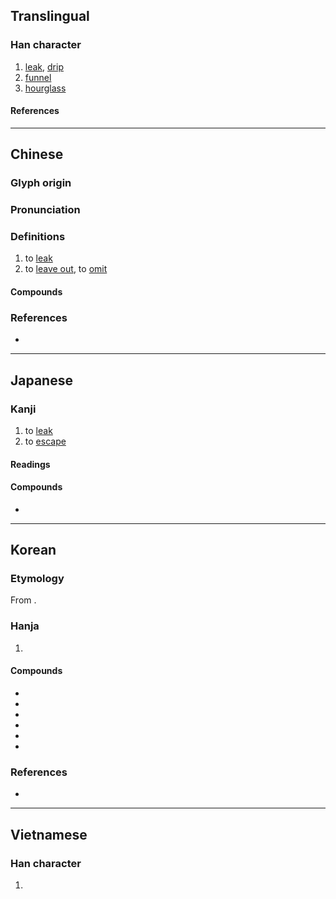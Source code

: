 {{character info}}
{{character info|0xf94e}}
==Translingual==

===Han character===
{{Han char|rn=85|rad=水|as=11|sn=14|four=37127|canj=ESMB|ids=⿰氵屚}}

# [[leak]], [[drip]]
# [[funnel]]
# [[hourglass]]

====References====
{{Han ref|kx=0645.130|dkj=18120|dj=1054.060|hdz=31731.110|uh=6F0F|ud=28431|bh=BA7C|bd=47740}}
{{Han ref|uh=F94E}}

----

==Chinese==
{{zh-forms|alt=⿸尸⿻帀⿰丶丶-2nd round simp.}}

===Glyph origin===
{{Han etym}}

===Pronunciation===
{{zh-pron
|m=lòu
|m-s=
|c=lau6
|c-t=leu5
|g=leu5
|h=pfs=leu;gd=lêu4
|j=lou3
|mb=lē
|md=
|mn=lāu/qz:liō/tw,xm,zz:lō͘
|mn_note=lāu - vernacular; liō/lō͘ - literary
|mn-t=lao7
|w=3leu
|x=lou5/lou4
|x_note=lou5 - vernacular; lou4 - literary
|mc=y
|oc=y
|cat=v,n
}}

===Definitions===
{{zh-hanzi}}

# to [[leak]]
# to [[leave out]], to [[omit]]

====Compounds====
{{zh-der|上漏下溼|不愧屋漏|偷漏|出漏子|刻漏|功在漏刻|壺漏|夜漏|夜漏將傳|宮漏|小紕漏|屁漏|屋漏|崩漏|待漏|抖漏|挂一漏百|挂一漏萬|捅漏子|掛一漏萬|掛漏|撿漏|敗漏|春光漏泄|更漏|更長漏永|有漏|檢漏|水漏|江心補漏|沙漏|河漏|泄漏|法律漏洞|洩漏|洩漏天機|洩漏風聲|滲漏|滴水不漏|滴水漏斗|漏了眼|漏光|漏兜|漏列|漏刻|漏刻之間|漏勺|漏壺|漏夜|漏天|漏天兒|漏失|漏子|漏孔|漏巵|漏掉|漏斗|漏斗器|漏斗管|漏星堂|漏春和尚|漏氣|漏水|漏泄|漏泄天機|漏洞|漏洞百出|漏洩|漏洩春光|漏滴|漏澤園|漏瘡|漏瘡痘|漏盆|漏盡|漏盡更闌|漏稅|漏窗|漏管|漏箭|漏粉|漏精|漏網|漏網之魚|漏網游魚|漏網魚|漏聲|漏胎|漏脫|漏脯充饑|漏落|漏虀搭菜|漏蹄|漏逗|漏雨|漏電|漏露|漏面賊|漏風|漏風掌|漏風聲|漏鼓|無漏|玉漏|疏漏|疏而不漏|痔漏|百無一漏|皮漏|盛水不漏|短漏|窮閻漏屋|箭漏|紕漏|網漏吞舟|缺漏|罅漏|肛漏|脫漏|蓮花漏|藏頭漏影|補苴罅漏|裨補闕漏|賺漏|走漏|走漏天機|走漏消息|走漏風聲|軌漏|轉漏|逃漏|逃漏稅|透漏|遺漏|釵腳漏痕|銅壺滴漏|錮漏|錯漏|鐘漏|鐘鳴漏盡|長漏|鹽漏|點水不漏}}

===References===
* {{thcwd|10637}}

{{zh-cat|Elementary}}

----

==Japanese==

===Kanji===
{{ja-kanji|rs=水11}}

# to [[leak]]
# to [[escape]]

====Readings====
{{ja-readings
|goon=る
|kanon=ろう
|kun=も-る, も-れる, も-らす
}}

====Compounds====
* {{ja-r|砂漏|さろう|[[hourglass]]}}

----

==Korean==

===Etymology===
From {{der|ko|ltc|-}} {{ltc-l|漏|id=1}}. {{hanja-hunmong|루〯|lwu|天文#상02A}}

===Hanja===
{{ko-hanja-search}}
{{ko-hanja|새다|샐|루||누}}

# {{hanja form of|[[루]]/[[누]]|[[leak]]}}

====Compounds====
{{der-top3|Compounds}}
* {{ko-l|누락|漏落}}
* {{ko-l|누설|[[漏泄]]/[[漏洩]]}}
* {{ko-l|탈루|脫漏}}
* {{ko-l|누출|漏出}}
* {{ko-l|누수|漏水}}
* {{ko-l|누각|漏刻}}
{{der-bottom}}

===References===
* {{R:hanjadoc|6320}}

----

==Vietnamese==

===Han character===
{{vi-readings|reading=lậu, lâu, làu, lạu|rs=水11}}

# {{rfdef|vi|sort=水11}}